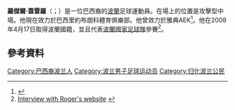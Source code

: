 '''羅傑爾·蓋雷羅'''（{{lang-pl|Roger Guerreiro}}；{{bd|1982年|5月25日}}）是一位巴西裔的[[波蘭|波蘭]]足球運動員。在場上的位置是攻擊型中場。他現在效力於巴西里約布朗科體育俱樂部。他曾效力於雅典AEK<ref>{{cite web |url=http://www.uefa.com/uefaeuropaleague/news/newsid=878744.html |title='Destiny' takes Roger to AEK |date=27 August 2009 |work=uefa.com |accessdate= |archive-date=2019-11-30 |archive-url=https://web.archive.org/web/20191130190414/https://www.uefa.com/uefaeuropaleague/news/newsid=878744.html |dead-url=no }}</ref>。他在2008年4月17日取得波蘭國籍，並且代表[[波蘭國家足球隊|波蘭國家足球隊]]參賽<ref>[http://www.roger06.com.br/noticia/06_03_08/06_03_08.htm Interview with Roger's website] {{webarchive|url=https://web.archive.org/web/20080310174651/http://www.roger06.com.br/noticia/06_03_08/06_03_08.htm |date=2008-03-10 }} {{pt icon}}</ref>。
==參考資料==
{{Reflist}}
{{2008年歐洲足球錦標賽波蘭參賽名單}}
{{DEFAULTSORT: Guerreiro, Roger}}
[[Category:巴西裔波兰人|Category:巴西裔波兰人]]
[[Category:波兰男子足球运动员|Category:波兰男子足球运动员]]
[[Category:归化波兰公民|Category:归化波兰公民]]